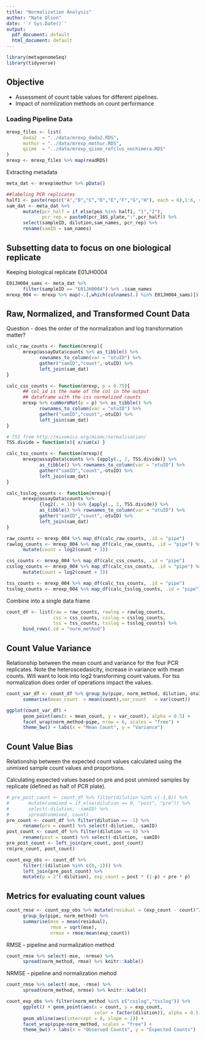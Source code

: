 ```yaml
---
title: "Normalization Analysis"
author: "Nate Olson"
date: '`r Sys.Date()`'
output:
  pdf_document: default
  html_document: default
---
```


```r
library(metagenomeSeq)
library(tidyverse)
```

## Objective
* Assessment of count table values for different pipelines.
* Impact of normlization methods on count performance

### Loading Pipeline Data
```r
mrexp_files <- list(
      dada2  = "../data/mrexp_dada2.RDS",
      mothur = "../data/mrexp_mothur.RDS",
      qiime  = "../data/mrexp_qiime_refclus_nochimera.RDS"
)
mrexp <- mrexp_files %>% map(readRDS) 
```

Extracting metadata
```r
meta_dat <- mrexp$mothur %>% pData()

##labeling PCR replicates
half1 <- paste(rep(c("A","B","C","D","E","F","G","H"), each = 6),1:6, sep = "_")
sam_dat <- meta_dat %>% 
      mutate(pcr_half = if_else(pos %in% half1, "1","2"),
             pcr_rep = paste0(pcr_16S_plate,":",pcr_half)) %>% 
      select(sampleID, dilution,sam_names, pcr_rep) %>% 
      rename(samID = sam_names)
```


## Subsetting data to focus on one biological replicate
Keeping biological replicate E01JH0004

```r
E01JH004_sams <- meta_dat %>% 
      filter(sampleID == "E01JH0004") %>% .$sam_names
mrexp_004 <- mrexp %>% map(~.[,which(colnames(.) %in% E01JH004_sams)])
```


## Raw, Normalized, and Transformed Count Data
Question - does the order of the normalization and log transformation matter? 

```r
calc_raw_counts <- function(mrexp){
      mrexp@assayData$counts %>% as_tibble() %>% 
            rownames_to_column(var = "otuID") %>% 
            gather("samID","count",-otuID) %>% 
            left_join(sam_dat) 
}

calc_css_counts <- function(mrexp, p = 0.75){
      ## col_id is the name of the col in the output 
      ## dataframe with the css normalized counts
      mrexp %>% cumNormMat(p = p) %>% as_tibble() %>% 
            rownames_to_column(var = "otuID") %>% 
            gather("samID","count",-otuID) %>% 
            left_join(sam_dat) 
}

# TSS from http://mixomics.org/mixmc/normalisation/ 
TSS.divide = function(x){ x/sum(x) }

calc_tss_counts <- function(mrexp){
      mrexp@assayData$counts %>% {apply(., 2, TSS.divide)} %>% 
            as_tibble() %>% rownames_to_column(var = "otuID") %>%
            gather("samID","count",-otuID) %>% 
            left_join(sam_dat) 
}

calc_tsslog_counts <- function(mrexp){
      mrexp@assayData$counts %>% 
            {log2(. + 1)} %>% {apply(., 2, TSS.divide)} %>% 
            as_tibble() %>% rownames_to_column(var = "otuID") %>%
            gather("samID","count",-otuID) %>% 
            left_join(sam_dat) 
}
```

```r
raw_counts <- mrexp_004 %>% map_df(calc_raw_counts, .id = "pipe")
rawlog_counts <- mrexp_004 %>% map_df(calc_raw_counts, .id = "pipe") %>% 
      mutate(count = log2(count + 1))
```

```r
css_counts <- mrexp_004 %>% map_df(calc_css_counts, .id = "pipe")
csslog_counts <- mrexp_004 %>% map_df(calc_css_counts, .id = "pipe") %>% 
      mutate(count = log2(count + 1))
```

```r
tss_counts <- mrexp_004 %>% map_df(calc_tss_counts, .id = "pipe")
tsslog_counts <- mrexp_004 %>% map_df(calc_tsslog_counts, .id = "pipe") 
```

Combine into a single data frame
```r
count_df <- list(raw = raw_counts, rawlog = rawlog_counts, 
                 css = css_counts, csslog = csslog_counts, 
                 tss = tss_counts, tsslog = tsslog_counts) %>% 
      bind_rows(.id = "norm_method")
```


## Count Value Variance 
Relationship between the mean count and variance for the four PCR replicates. 
Note the heteroscedasicity, increase in variance with mean counts. 
Will want to look into log2 transforming count values. 
For tss normalization does order of operations impact the values. 

```r
count_var_df <- count_df %>% group_by(pipe, norm_method, dilution, otuID) %>% 
      summarise(mean_count  = mean(count),var_count   = var(count))
```

```r
ggplot(count_var_df) +
      geom_point(aes(x = mean_count, y = var_count), alpha = 0.5) +
      facet_wrap(norm_method~pipe, nrow = 6, scales = "free") +
      theme_bw() + labs(x = "Mean Count", y = "Variance")
```


## Count Value Bias 
Relationship between the expected count values calculated using the unmixed sample count values and proportions. 

Calculating expected values based on pre and post unmixed samples by replicate (defined as half of PCR plate).

```r
# pre_post_count <- count_df %>% filter(dilution %in% c(-1,0)) %>% 
#       mutate(unmixed = if_else(dilution == 0, "post", "pre")) %>% 
#       select(-dilution, -samID) %>% 
#       spread(unmixed, count)
pre_count <- count_df %>% filter(dilution == -1) %>% 
      rename(pre = count) %>% select(-dilution, -samID)
post_count <- count_df %>% filter(dilution == 0) %>% 
      rename(post = count) %>% select(-dilution, -samID)
pre_post_count <- left_join(pre_count, post_count)
rm(pre_count, post_count)

count_exp_obs <- count_df %>% 
      filter(!(dilution %in% c(0,-1))) %>%
      left_join(pre_post_count) %>% 
      mutate(p = 2^(-dilution), exp_count = post * (1-p) + pre * p)
```

## Metrics for evaluating count values
```r
count_rmse <- count_exp_obs %>% mutate(residual = (exp_count - count)^2) %>% 
      group_by(pipe, norm_method) %>% 
      summarise(mse = mean(residual), 
                rmse = sqrt(mse), 
                nrmse = rmse/mean(exp_count))
```

RMSE - pipeline and normalization method
```r
count_rmse %>% select(-mse, -nrmse) %>% 
      spread(norm_method, rmse) %>% knitr::kable()
```
NRMSE - pipeline and normalization mehod 
```r
count_rmse %>% select(-mse, -rmse) %>% 
      spread(norm_method, nrmse) %>% knitr::kable()
```

```r
count_exp_obs %>% filter(norm_method %in% c("csslog","tsslog")) %>% 
      ggplot() + geom_point(aes(x = count, y = exp_count, 
                                color = factor(dilution)), alpha = 0.5) + 
      geom_abline(aes(intercept = 0, slope = 1)) + 
      facet_wrap(pipe~norm_method, scales = "free") + 
      theme_bw() + labs(x = "Observed Counts", y = "Expected Counts")
```